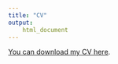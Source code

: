 ```yaml
---
title: "CV"
output:
    html_document
---
```


<meta name="viewport" content="width=device-width">
<p><a href="../items/Alrababah_cv.pdf">You can download my CV here</a>.</p>
<object data="../items/Alrababah_cv.pdf" type="application/pdf" style="min-height:110vh;width:70%;position:absolute;left:15%"></object>


<!--
<object data="cv/Alrababah_cv.pdf" type="cv/Alrababah_cv.pdf" width=device-width height=device-height>
    <embed src="cv/Alrababah_cv.pdf">
<p>If this browser does not support PDFs. Please download the PDF to view it: <a href="cv/Alrababah_cv.pdf">Download PDF</a>.</p>
</object>
-->